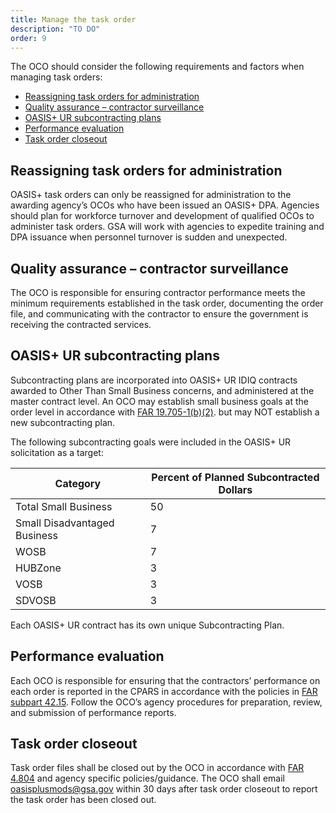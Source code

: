 ```yaml
---
title: Manage the task order
description: "TO DO"
order: 9
---
```



The OCO should consider the following requirements and factors when managing task orders:

- [Reassigning task orders for administration](#reassigning-task-orders-for-administration)
- [Quality assurance – contractor surveillance](#quality-assurance--contractor-surveillance)
- [OASIS+ UR subcontracting plans](#oasis-ur-subcontracting-plans)
- [Performance evaluation](#performance-evaluation)
- [Task order closeout](#task-order-closeout)



## Reassigning task orders for administration

OASIS+ task orders can only be reassigned for administration to the awarding agency’s OCOs who have been issued an OASIS+ DPA. Agencies should plan for workforce turnover and development of qualified OCOs to administer task orders. GSA will work with agencies to expedite training and DPA issuance when personnel turnover is sudden and unexpected.

## Quality assurance – contractor surveillance
The OCO is responsible for ensuring contractor performance meets the minimum requirements established in the task order, documenting the order file, and communicating with the contractor to ensure the government is receiving the contracted services. 

## OASIS+ UR subcontracting plans

Subcontracting plans are incorporated into OASIS+ UR IDIQ contracts awarded to Other Than Small Business concerns, and administered at the master contract level. An OCO may establish small business goals at the order level in accordance with [FAR 19.705-1(b)(2)](https://www.acquisition.gov/far/19.705-1). but may NOT establish a new subcontracting plan.

The following subcontracting goals were included in the OASIS+ UR solicitation as a target:

| Category | Percent of Planned Subcontracted Dollars|
| --------------------------| -----------------------|
|Total Small Business|50|
|Small Disadvantaged Business|7|
|WOSB|7|
|HUBZone|3|
|VOSB|3|
|SDVOSB|3|

Each OASIS+ UR contract has its own unique Subcontracting Plan. 

## Performance evaluation

Each OCO is responsible for ensuring that the contractors’ performance on each order is reported in the CPARS in accordance with the policies in [FAR subpart 42.15](https://www.acquisition.gov/far/subpart-42.15). Follow the OCO’s agency procedures for preparation, review, and submission of performance reports. 

## Task order closeout

Task order files shall be closed out by the OCO in accordance with [FAR 4.804](https://www.acquisition.gov/far/4.804) and agency specific policies/guidance. The OCO shall email [oasisplusmods@gsa.gov](mailto:oasisplusmods@gsa.gov) within 30 days after task order closeout to report the task order has been closed out.  



